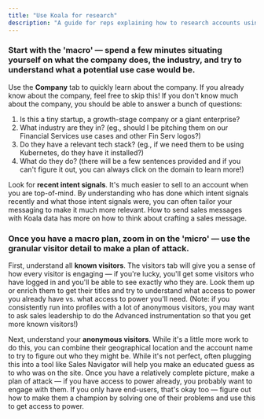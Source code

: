 ```yaml
---
title: "Use Koala for research"
description: "A guide for reps explaining how to research accounts using Koala data."
---
```


### Start with the 'macro' — spend a few minutes situating yourself on what the company does, the industry, and try to understand what a potential use case would be.

Use the **Company** tab to quickly learn about the company. If you already know about the company, feel free to skip this! If you don't know much about the company, you should be able to answer a bunch of questions:
1. Is this a tiny startup, a growth-stage company or a giant enterprise? 
2. What industry are they in? (eg., should I be pitching them on our Financial Services use cases and other Fin Serv logos?)
3. Do they have a relevant tech stack? (eg., if we need them to be using Kubernetes, do they have it installed?)
4. What do they do? (there will be a few sentences provided and if you can't figure it out, you can always click on the domain to learn more!)

Look for **recent intent signals**. It's much easier to sell to an account when you are top-of-mind. By understanding who has done which intent signals recently and what those intent signals were, you can often tailor your messaging to make it much more relevant. How to send sales messages with Koala data has more on how to think about crafting a sales message.

### Once you have a macro plan, zoom in on the 'micro' — use the granular visitor detail to make a plan of attack.

First, understand all **known visitors**. The visitors tab will give you a sense of how every visitor is engaging — if you're lucky, you'll get some visitors who have logged in and you'll be able to see exactly who they are.  Look them up or enrich them to get their titles and try to understand what access to power you already have vs. what access to power you'll need. (Note: if you consistently run into profiles with a lot of anonymous visitors, you may want to ask sales leadership to do the Advanced instrumentation so that you get more known visitors!)

Next, understand your **anonymous visitors**. While it's a little more work to do this, you can combine their geographical location and the account name to try to figure out who they might be. While it's not perfect, often plugging this into a tool like Sales Navigator will help you make an educated guess as to who was on the site.
Once you have a relatively complete picture, make a plan of attack — if you have access to power already, you probably want to engage with them. If you only have end-users, that's okay too — figure out how to make them a champion by solving one of their problems and use this to get access to power. 
